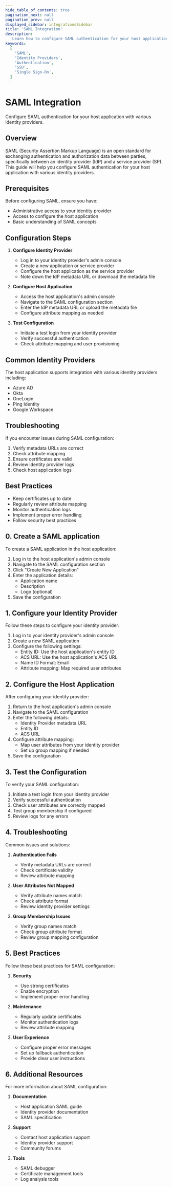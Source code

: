 ```yaml
---
hide_table_of_contents: true
pagination_next: null
pagination_prev: null
displayed_sidebar: integrationsSidebar
title: 'SAML Integration'
description:
  'Learn how to configure SAML authentication for your host application with various identity providers.'
keywords:
  [
    'SAML',
    'Identity Providers',
    'Authentication',
    'SSO',
    'Single Sign-On',
  ]
---
```


# SAML Integration

<Subtitle>
  Configure SAML authentication for your host application with various identity providers.
</Subtitle>

## Overview

SAML (Security Assertion Markup Language) is an open standard for exchanging authentication and authorization data between parties, specifically between an identity provider (IdP) and a service provider (SP). This guide will help you configure SAML authentication for your host application with various identity providers.

## Prerequisites

Before configuring SAML, ensure you have:
- Administrative access to your identity provider
- Access to configure the host application
- Basic understanding of SAML concepts

## Configuration Steps

1. **Configure Identity Provider**
   - Log in to your identity provider's admin console
   - Create a new application or service provider
   - Configure the host application as the service provider
   - Note down the IdP metadata URL or download the metadata file

2. **Configure Host Application**
   - Access the host application's admin console
   - Navigate to the SAML configuration section
   - Enter the IdP metadata URL or upload the metadata file
   - Configure attribute mapping as needed

3. **Test Configuration**
   - Initiate a test login from your identity provider
   - Verify successful authentication
   - Check attribute mapping and user provisioning

## Common Identity Providers

The host application supports integration with various identity providers including:
- Azure AD
- Okta
- OneLogin
- Ping Identity
- Google Workspace

## Troubleshooting

If you encounter issues during SAML configuration:
1. Verify metadata URLs are correct
2. Check attribute mapping
3. Ensure certificates are valid
4. Review identity provider logs
5. Check host application logs

## Best Practices

- Keep certificates up to date
- Regularly review attribute mapping
- Monitor authentication logs
- Implement proper error handling
- Follow security best practices

## 0. Create a SAML application

To create a SAML application in the host application:

1. Log in to the host application's admin console
2. Navigate to the SAML configuration section
3. Click "Create New Application"
4. Enter the application details:
   - Application name
   - Description
   - Logo (optional)
5. Save the configuration

## 1. Configure your Identity Provider

Follow these steps to configure your identity provider:

1. Log in to your identity provider's admin console
2. Create a new SAML application
3. Configure the following settings:
   - Entity ID: Use the host application's entity ID
   - ACS URL: Use the host application's ACS URL
   - Name ID Format: Email
   - Attribute mapping: Map required user attributes

## 2. Configure the Host Application

After configuring your identity provider:

1. Return to the host application's admin console
2. Navigate to the SAML configuration
3. Enter the following details:
   - Identity Provider metadata URL
   - Entity ID
   - ACS URL
4. Configure attribute mapping:
   - Map user attributes from your identity provider
   - Set up group mapping if needed
5. Save the configuration

## 3. Test the Configuration

To verify your SAML configuration:

1. Initiate a test login from your identity provider
2. Verify successful authentication
3. Check user attributes are correctly mapped
4. Test group membership if configured
5. Review logs for any errors

## 4. Troubleshooting

Common issues and solutions:

1. **Authentication Fails**
   - Verify metadata URLs are correct
   - Check certificate validity
   - Review attribute mapping

2. **User Attributes Not Mapped**
   - Verify attribute names match
   - Check attribute format
   - Review identity provider settings

3. **Group Membership Issues**
   - Verify group names match
   - Check group attribute format
   - Review group mapping configuration

## 5. Best Practices

Follow these best practices for SAML configuration:

1. **Security**
   - Use strong certificates
   - Enable encryption
   - Implement proper error handling

2. **Maintenance**
   - Regularly update certificates
   - Monitor authentication logs
   - Review attribute mapping

3. **User Experience**
   - Configure proper error messages
   - Set up fallback authentication
   - Provide clear user instructions

## 6. Additional Resources

For more information about SAML configuration:

1. **Documentation**
   - Host application SAML guide
   - Identity provider documentation
   - SAML specification

2. **Support**
   - Contact host application support
   - Identity provider support
   - Community forums

3. **Tools**
   - SAML debugger
   - Certificate management tools
   - Log analysis tools
